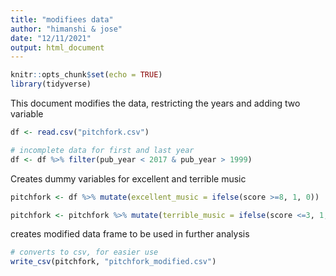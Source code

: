 ```yaml
---
title: "modifiees data"
author: "himanshi & jose"
date: "12/11/2021"
output: html_document
---
```


```r
knitr::opts_chunk$set(echo = TRUE)
library(tidyverse)
```

This document modifies the data, restricting the years and adding two variable 

```r
df <- read.csv("pitchfork.csv")

# incomplete data for first and last year
df <- df %>% filter(pub_year < 2017 & pub_year > 1999) 


```

Creates dummy variables for excellent and terrible music 

```r
pitchfork <- df %>% mutate(excellent_music = ifelse(score >=8, 1, 0))

pitchfork <- pitchfork %>% mutate(terrible_music = ifelse(score <=3, 1,0))

```

creates modified data frame to be used in further analysis 

```r

# converts to csv, for easier use 
write_csv(pitchfork, "pitchfork_modified.csv")


```





